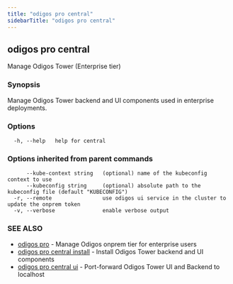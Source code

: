 ```yaml
---
title: "odigos pro central"
sidebarTitle: "odigos pro central"
---
```

## odigos pro central

Manage Odigos Tower (Enterprise tier)

### Synopsis

Manage Odigos Tower backend and UI components used in enterprise deployments.

### Options

```
  -h, --help   help for central
```

### Options inherited from parent commands

```
      --kube-context string   (optional) name of the kubeconfig context to use
      --kubeconfig string     (optional) absolute path to the kubeconfig file (default "KUBECONFIG")
  -r, --remote                use odigos ui service in the cluster to update the onprem token
  -v, --verbose               enable verbose output
```

### SEE ALSO

* [odigos pro](/cli/odigos_pro)	 - Manage Odigos onprem tier for enterprise users
* [odigos pro central install](/cli/odigos_pro_central_install)	 - Install Odigos Tower backend and UI components
* [odigos pro central ui](/cli/odigos_pro_central_ui)	 - Port-forward Odigos Tower UI and Backend to localhost
